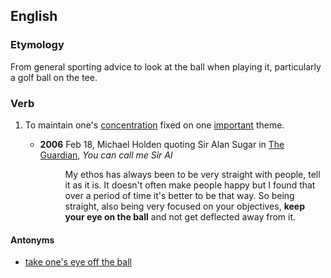 ==English==

===Etymology===
From general sporting advice to look at the ball when playing it, particularly a golf ball on the tee.

===Verb===
{{infl|en|verb|head=[[keep]] one's [[eye]] on the [[ball]]}}

# {{idiomatic}} To maintain one's [[concentration]] fixed on one [[important]] theme.
#* '''2006''' Feb 18,  Michael Holden quoting Sir Alan Sugar in [[w:The Guardian|The Guardian]], ''You can call me Sir Al''
#*: My ethos has always been to be very straight with people, tell it as it is. It doesn't often make people happy but I found that over a period of time it's better to be that way. So being straight, also being very focused on your objectives, '''keep your eye on the ball''' and not get deflected away from it.

====Antonyms====
* [[take one's eye off the ball]]